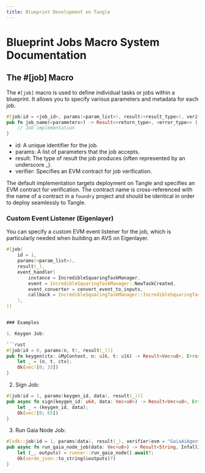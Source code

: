 ```yaml
---
title: Blueprint Development on Tangle
---
```


# Blueprint Jobs Macro System Documentation

## The #[job] Macro

The `#[job]` macro is used to define individual tasks or jobs within a blueprint. It allows you to specify various parameters and metadata for each job.

```rust
#[job(id = <job_id>, params(<param_list>), result(<result_type>), verifier(evm = "<contract_name>"))]
pub fn job_name(<parameters>) -> Result<<return_type>, <error_type>> {
    // Job implementation
}
```

- id: A unique identifier for the job.
- params: A list of parameters that the job accepts.
- result: The type of result the job produces (often represented by an underscore \_).
- verifier: Specifies an EVM contract for job verification.

The default implementation targets deployment on Tangle and specifies an EVM contract for verification. The contract name is cross-referenced with the name of a contract in a `foundry` project and should be identical in order to deploy seamlessly to Tangle.

### Custom Event Listener (Eigenlayer)

You can specify a custom EVM event listener for the job, which is particularly needed when building an AVS on Eigenlayer. 
```rust
#[job(
    id = 1,
    params(<param_list>),
    result(_),
    event_handler(
        instance = IncredibleSquaringTaskManager,
        event = IncredibleSquaringTaskManager::NewTaskCreated,
        event_converter = convert_event_to_inputs,
        callback = IncredibleSquaringTaskManager::IncredibleSquaringTaskManagerCalls::respondToTask
    ),
)]

```

```rust

### Examples

1. Keygen Job:

```rust
#[job(id = 0, params(n, t), result(_))]
pub fn keygen(ctx: &MyContext, n: u16, t: u16) -> Result<Vec<u8>, Error> {
    let _ = (n, t, ctx);
    Ok(vec![0; 33])
}
```

2. Sign Job:

```rust
#[job(id = 1, params(keygen_id, data), result(_))]
pub async fn sign(keygen_id: u64, data: Vec<u8>) -> Result<Vec<u8>, Error> {
    let _ = (keygen_id, data);
    Ok(vec![0; 65])
}
```

3. Run Gaia Node Job:

```rust
#[sdk::job(id = 1, params(data), result(_), verifier(evm = "GaiaAiAgentBlueprint"))]
pub async fn run_gaia_node_job(data: Vec<u8>) -> Result<String, Infallible> {
    let (_, outputs) = runner::run_gaia_node().await?;
    Ok(serde_json::to_string(&outputs)?)
}
```